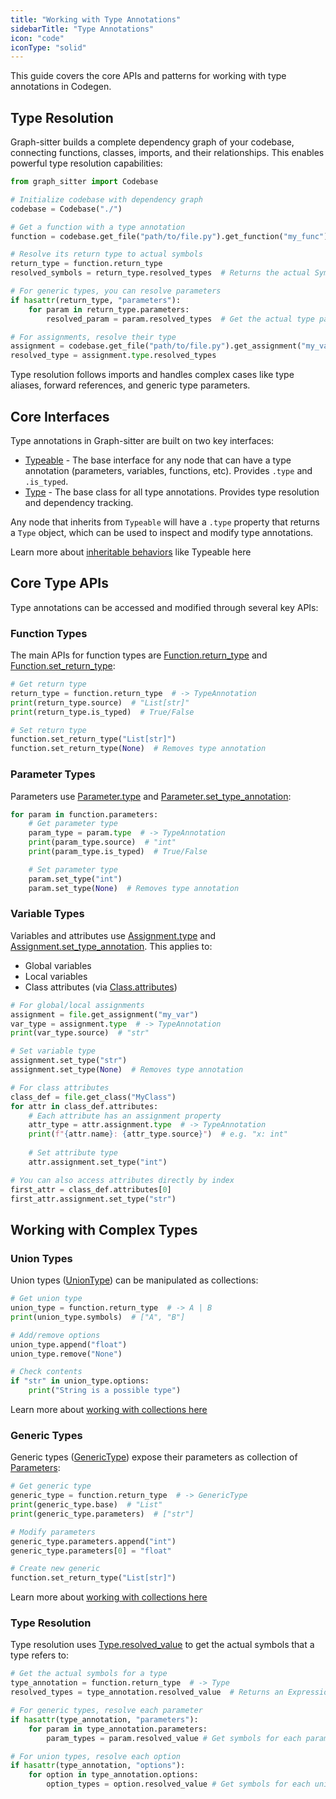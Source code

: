 ```yaml
---
title: "Working with Type Annotations"
sidebarTitle: "Type Annotations"
icon: "code"
iconType: "solid"
---
```


This guide covers the core APIs and patterns for working with type annotations in Codegen.

## Type Resolution

Graph-sitter builds a complete dependency graph of your codebase, connecting functions, classes, imports, and their relationships. This enables powerful type resolution capabilities:

```python
from graph_sitter import Codebase

# Initialize codebase with dependency graph
codebase = Codebase("./")

# Get a function with a type annotation
function = codebase.get_file("path/to/file.py").get_function("my_func")

# Resolve its return type to actual symbols
return_type = function.return_type
resolved_symbols = return_type.resolved_types  # Returns the actual Symbol objects

# For generic types, you can resolve parameters
if hasattr(return_type, "parameters"):
    for param in return_type.parameters:
        resolved_param = param.resolved_types  # Get the actual type parameter symbols

# For assignments, resolve their type
assignment = codebase.get_file("path/to/file.py").get_assignment("my_var")
resolved_type = assignment.type.resolved_types
```

<Tip>
    Type resolution follows imports and handles complex cases like type aliases, forward references, and generic type parameters.
</Tip>

## Core Interfaces

Type annotations in Graph-sitter are built on two key interfaces:

- [Typeable](/api-reference/core/Typeable) - The base interface for any node that can have a type annotation (parameters, variables, functions, etc). Provides `.type` and `.is_typed`.
- [Type](/api-reference/core/Type) - The base class for all type annotations. Provides type resolution and dependency tracking.

Any node that inherits from `Typeable` will have a `.type` property that returns a `Type` object, which can be used to inspect and modify type annotations.

<Tip>Learn more about [inheritable behaviors](/building-with-graph-sitter/inheritable-behaviors) like Typeable here</Tip>

## Core Type APIs

Type annotations can be accessed and modified through several key APIs:

### Function Types

The main APIs for function types are [Function.return_type](/api-reference/python/PyFunction#return-type) and [Function.set_return_type](/api-reference/python/PyFunction#set-return-type):

```python
# Get return type
return_type = function.return_type  # -> TypeAnnotation
print(return_type.source)  # "List[str]"
print(return_type.is_typed)  # True/False

# Set return type
function.set_return_type("List[str]")
function.set_return_type(None)  # Removes type annotation
```

### Parameter Types

Parameters use [Parameter.type](/api-reference/core/Parameter#type) and [Parameter.set_type_annotation](/api-reference/core/Parameter#set-type-annotation):

```python
for param in function.parameters:
    # Get parameter type
    param_type = param.type  # -> TypeAnnotation
    print(param_type.source)  # "int"
    print(param_type.is_typed)  # True/False

    # Set parameter type
    param.set_type("int")
    param.set_type(None)  # Removes type annotation
```

### Variable Types

Variables and attributes use [Assignment.type](/api-reference/core/Assignment#type) and [Assignment.set_type_annotation](/api-reference/core/Assignment#set-type-annotation). This applies to:
- Global variables
- Local variables
- Class attributes (via [Class.attributes](/api-reference/core/Class#attributes))

```python
# For global/local assignments
assignment = file.get_assignment("my_var")
var_type = assignment.type  # -> TypeAnnotation
print(var_type.source)  # "str"

# Set variable type
assignment.set_type("str")
assignment.set_type(None)  # Removes type annotation

# For class attributes
class_def = file.get_class("MyClass")
for attr in class_def.attributes:
    # Each attribute has an assignment property
    attr_type = attr.assignment.type  # -> TypeAnnotation
    print(f"{attr.name}: {attr_type.source}")  # e.g. "x: int"
    
    # Set attribute type
    attr.assignment.set_type("int")

# You can also access attributes directly by index
first_attr = class_def.attributes[0]
first_attr.assignment.set_type("str")
```

## Working with Complex Types

### Union Types

Union types ([UnionType](/api-reference/core/UnionType)) can be manipulated as collections:

```python
# Get union type
union_type = function.return_type  # -> A | B 
print(union_type.symbols)  # ["A", "B"]

# Add/remove options
union_type.append("float")
union_type.remove("None")

# Check contents
if "str" in union_type.options:
    print("String is a possible type")
```
<Tip>Learn more about [working with collections here](/building-with-graph-sitter/collections)</Tip>

### Generic Types

Generic types ([GenericType](/api-reference/core/GenericType)) expose their parameters as collection of [Parameters](/api-reference/core/Parameter):

```python
# Get generic type
generic_type = function.return_type  # -> GenericType
print(generic_type.base)  # "List"
print(generic_type.parameters)  # ["str"]

# Modify parameters
generic_type.parameters.append("int")
generic_type.parameters[0] = "float"

# Create new generic
function.set_return_type("List[str]")
```
<Tip>Learn more about [working with collections here](/building-with-graph-sitter/collections)</Tip>

### Type Resolution

Type resolution uses [Type.resolved_value](/api-reference/core/Type#resolved-value) to get the actual symbols that a type refers to:

```python
# Get the actual symbols for a type
type_annotation = function.return_type  # -> Type
resolved_types = type_annotation.resolved_value  # Returns an Expression, likely a Symbol or collection of Symbols

# For generic types, resolve each parameter
if hasattr(type_annotation, "parameters"):
    for param in type_annotation.parameters:
        param_types = param.resolved_value # Get symbols for each parameter

# For union types, resolve each option
if hasattr(type_annotation, "options"):
    for option in type_annotation.options:
        option_types = option.resolved_value # Get symbols for each union option
```
